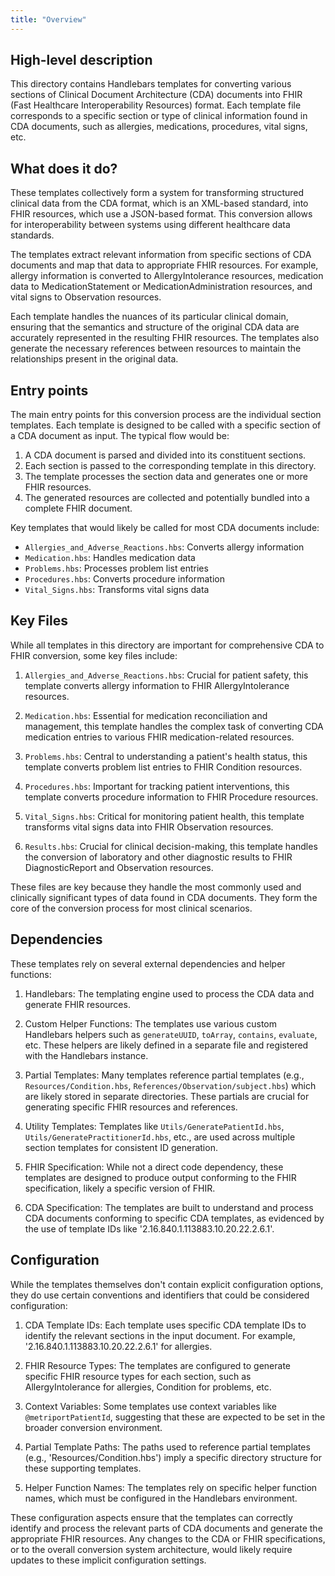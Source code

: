 ```yaml
---
title: "Overview"
---
```


## High-level description
This directory contains Handlebars templates for converting various sections of Clinical Document Architecture (CDA) documents into FHIR (Fast Healthcare Interoperability Resources) format. Each template file corresponds to a specific section or type of clinical information found in CDA documents, such as allergies, medications, procedures, vital signs, etc.

## What does it do?
These templates collectively form a system for transforming structured clinical data from the CDA format, which is an XML-based standard, into FHIR resources, which use a JSON-based format. This conversion allows for interoperability between systems using different healthcare data standards. 

The templates extract relevant information from specific sections of CDA documents and map that data to appropriate FHIR resources. For example, allergy information is converted to AllergyIntolerance resources, medication data to MedicationStatement or MedicationAdministration resources, and vital signs to Observation resources.

Each template handles the nuances of its particular clinical domain, ensuring that the semantics and structure of the original CDA data are accurately represented in the resulting FHIR resources. The templates also generate the necessary references between resources to maintain the relationships present in the original data.

## Entry points
The main entry points for this conversion process are the individual section templates. Each template is designed to be called with a specific section of a CDA document as input. The typical flow would be:

1. A CDA document is parsed and divided into its constituent sections.
2. Each section is passed to the corresponding template in this directory.
3. The template processes the section data and generates one or more FHIR resources.
4. The generated resources are collected and potentially bundled into a complete FHIR document.

Key templates that would likely be called for most CDA documents include:

- `Allergies_and_Adverse_Reactions.hbs`: Converts allergy information
- `Medication.hbs`: Handles medication data
- `Problems.hbs`: Processes problem list entries
- `Procedures.hbs`: Converts procedure information
- `Vital_Signs.hbs`: Transforms vital signs data

## Key Files
While all templates in this directory are important for comprehensive CDA to FHIR conversion, some key files include:

1. `Allergies_and_Adverse_Reactions.hbs`: Crucial for patient safety, this template converts allergy information to FHIR AllergyIntolerance resources.

2. `Medication.hbs`: Essential for medication reconciliation and management, this template handles the complex task of converting CDA medication entries to various FHIR medication-related resources.

3. `Problems.hbs`: Central to understanding a patient's health status, this template converts problem list entries to FHIR Condition resources.

4. `Procedures.hbs`: Important for tracking patient interventions, this template converts procedure information to FHIR Procedure resources.

5. `Vital_Signs.hbs`: Critical for monitoring patient health, this template transforms vital signs data into FHIR Observation resources.

6. `Results.hbs`: Crucial for clinical decision-making, this template handles the conversion of laboratory and other diagnostic results to FHIR DiagnosticReport and Observation resources.

These files are key because they handle the most commonly used and clinically significant types of data found in CDA documents. They form the core of the conversion process for most clinical scenarios.

## Dependencies
These templates rely on several external dependencies and helper functions:

1. Handlebars: The templating engine used to process the CDA data and generate FHIR resources.

2. Custom Helper Functions: The templates use various custom Handlebars helpers such as `generateUUID`, `toArray`, `contains`, `evaluate`, etc. These helpers are likely defined in a separate file and registered with the Handlebars instance.

3. Partial Templates: Many templates reference partial templates (e.g., `Resources/Condition.hbs`, `References/Observation/subject.hbs`) which are likely stored in separate directories. These partials are crucial for generating specific FHIR resources and references.

4. Utility Templates: Templates like `Utils/GeneratePatientId.hbs`, `Utils/GeneratePractitionerId.hbs`, etc., are used across multiple section templates for consistent ID generation.

5. FHIR Specification: While not a direct code dependency, these templates are designed to produce output conforming to the FHIR specification, likely a specific version of FHIR.

6. CDA Specification: The templates are built to understand and process CDA documents conforming to specific CDA templates, as evidenced by the use of template IDs like '2.16.840.1.113883.10.20.22.2.6.1'.

## Configuration
While the templates themselves don't contain explicit configuration options, they do use certain conventions and identifiers that could be considered configuration:

1. CDA Template IDs: Each template uses specific CDA template IDs to identify the relevant sections in the input document. For example, '2.16.840.1.113883.10.20.22.2.6.1' for allergies.

2. FHIR Resource Types: The templates are configured to generate specific FHIR resource types for each section, such as AllergyIntolerance for allergies, Condition for problems, etc.

3. Context Variables: Some templates use context variables like `@metriportPatientId`, suggesting that these are expected to be set in the broader conversion environment.

4. Partial Template Paths: The paths used to reference partial templates (e.g., 'Resources/Condition.hbs') imply a specific directory structure for these supporting templates.

5. Helper Function Names: The templates rely on specific helper function names, which must be configured in the Handlebars environment.

These configuration aspects ensure that the templates can correctly identify and process the relevant parts of CDA documents and generate the appropriate FHIR resources. Any changes to the CDA or FHIR specifications, or to the overall conversion system architecture, would likely require updates to these implicit configuration settings.